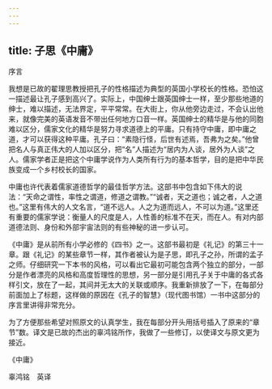 ```yaml
---
---
---
```

title: 子思《中庸》
---




序言


我想是已故的翟理思教授把孔子的性格描述为典型的英国小学校长的性格。恐怕这一描述最让孔子感到高兴了。实际上，中国绅士跟英国绅士一样，至少那些地道的绅士，难以描述，无法界定，平平常常。在大街上，你从他旁边走过，不会认出他来，就像完美的英语发音不带出任何地方口音一样。英国绅士的精华是与他的同胞难以区分，儒家文化的精华是努力寻求道德上的平庸。只有持守中庸，即中庸之道，才可以获得这种平庸。孔子曰：“素隐行怪，后世有述焉，吾弗为之矣。”他曾把名人与真正伟大的人加以区分，把“名”人描述为“居内为人谈，居外为人谈”之人。儒家学者正是把这个中庸学说作为人类所有行为的基本哲学，目的是把中华民族变成一个乡村校长的国家。

中庸也许代表着儒家道德哲学的最佳哲学方法。这部书中包含如下伟大的说法：“天命之谓性，率性之谓道，修道之谓教。”“诚者，天之道也；诚之者，人之道也。”这里有伟大的人文名言，“道不远人。人之为道而远人，不可以为道。”这里还有重要的儒家学说：衡量人的尺度是人，人性善的标准不在天，而在人。有对内部道德法则、身份和外部宇宙法则的有些神秘的进一步认可。

《中庸》是从前所有小学必修的《四书》之一。这部书最初是《礼记》的第三十一章。跟《礼记》的某些章节一样，其作者被认为是子思，即孔子之孙，所谓的孟子之师。仔细研究一下本书的风格，可以看出它最初可能包含两个独立的部分，一部分是作者漂亮的风格和高度哲理性的思想，另一部分是引用孔子关于中庸的各式各样引文，放在了一起，其间并无太大的关联或顺序。我重新排放了一下，在每部分前面加上了标题，这样做的原因在《孔子的智慧》（现代图书馆）一书中这部分的序言里讲得非常充分。

为了方便那些希望对照原文的认真学生，我在每部分开头用括号插入了原来的“章节”数。译文是已故的杰出的辜鸿铭所作，我做了一些修订，以使译文与原文更为接近。





《中庸》


辜鸿铭　英译